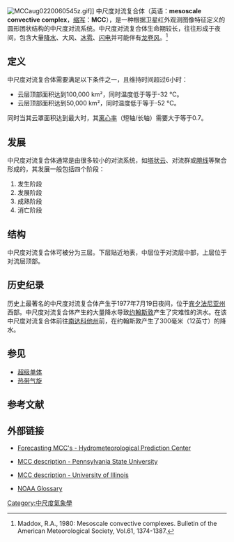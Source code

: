 {{no footnotes|time=2016-12-03T09:08:29+00:00}}
[[Image:MCCaug0220060545z.gif|thumb]]]]
中尺度对流复合体（英语：'''mesoscale convective complex'''，[[縮寫|缩写]]：'''MCC'''），是一种根据卫星红外观测图像特征定义的圆形团状结构的中尺度对流系统。中尺度对流复合体生命期较长，往往形成于夜间，包含大量[[降水|降水]]、大风、[[冰雹|冰雹]]、[[闪电|闪电]]并可能伴有[[龍捲風|龙卷风]]。<ref>Maddox, R.A., 1980: Mesoscale convective complexes. Bulletin of the American Meteorological Society, Vol.61, 1374-1387.</ref>
==定义==
中尺度对流复合体需要满足以下条件之一，且维持时间超过6小时：
* 云层顶部面积达到100,000 km²，同时温度低于等于-32 °C。
* 云层顶部面积达到50,000 km²，同时温度低于等于-52 °C。
同时当其云罩面积达到最大时，其[[离心率|离心率]]（短轴/长轴）需要大于等于0.7。
==发展==
中尺度对流复合体通常是由很多较小的对流系统，如[[塔状云|塔状云]]、对流群或[[飑线|飑线]]等聚合形成的，其发展一般包括四个阶段：
#发生阶段
#发展阶段
#成熟阶段
#消亡阶段
==结构==
中尺度对流复合体可被分为三层。下层贴近地表，中层位于对流层中部，上层位于对流层顶部。
==历史纪录==
历史上最著名的中尺度对流复合体产生于1977年7月19日夜间，位于[[宾夕法尼亚州|宾夕法尼亚州]]西部。中尺度对流复合体产生的大量降水导致[[约翰斯敦_(宾夕法尼亚州)|约翰斯敦]]产生了灾难性的洪水。在该中尺度对流复合体前往[[南达科他州|南达科他州]]前，在约翰斯敦产生了300毫米（12英寸）的降水。
==参见==
* [[超级单体|超级单体]]
* [[热带气旋|热带气旋]]
==参考文献==
{{reflist|}}
==外部链接==
*{{en}} [http://www.wpc.ncep.noaa.gov/research/amsQPF_mcs1_and_mcs2/sld001.htm Forecasting MCC's - Hydrometeorological Prediction Center] {{Wayback|url=http://www.wpc.ncep.noaa.gov/research/amsQPF_mcs1_and_mcs2/sld001.htm |date=20201019180009 }}
*{{en}} [http://www.ems.psu.edu/~young/hp/res_mcs.htm MCC description - Pennsylvania State University] {{Wayback|url=http://www.ems.psu.edu/~young/hp/res_mcs.htm |date=20181211190332 }}
*{{en}} [http://ww2010.atmos.uiuc.edu/(Gh)/wwhlpr/mcs.rxml MCC description - University of Illinois] {{Wayback|url=http://ww2010.atmos.uiuc.edu/(Gh)/wwhlpr/mcs.rxml |date=20201031154131 }}
*{{en}} [http://weather.gov/glossary/ NOAA Glossary] {{Wayback|url=http://weather.gov/glossary/ |date=20210213191000 }}

{{天气系统}}
{{Authority control}}
[[Category:中尺度氣象學|Category:中尺度氣象學]]